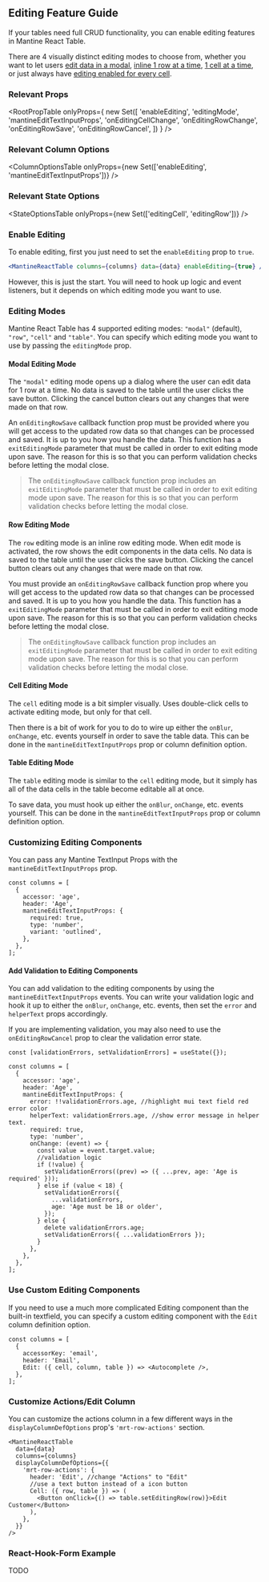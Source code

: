 
<Head>
  <title>Editing Feature Guide - Mantine React Table Docs</title>
  <meta
    name="description"
    content="How to enable data editing features in Mantine React Table"
  />
</Head>

## Editing Feature Guide

If your tables need full CRUD functionality, you can enable editing features in Mantine React Table.

There are 4 visually distinct editing modes to choose from, whether you want to let users [edit data in a modal](#modal-editing-mode), [inline 1 row at a time](#row-editing-mode), [1 cell at a time](#cell-editing-mode), or just always have [editing enabled for every cell](#table-editing-mode).

### Relevant Props

<RootPropTable
  onlyProps={
    new Set([
      'enableEditing',
      'editingMode',
      'mantineEditTextInputProps',
      'onEditingCellChange',
      'onEditingRowChange',
      'onEditingRowSave',
      'onEditingRowCancel',
    ])
  }
/>

### Relevant Column Options

<ColumnOptionsTable
  onlyProps={new Set(['enableEditing', 'mantineEditTextInputProps'])}
/>

### Relevant State Options

<StateOptionsTable onlyProps={new Set(['editingCell', 'editingRow'])} />

### Enable Editing

To enable editing, first you just need to set the `enableEditing` prop to `true`.

```jsx
<MantineReactTable columns={columns} data={data} enableEditing={true} />
```

However, this is just the start. You will need to hook up logic and event listeners, but it depends on which editing mode you want to use.

### Editing Modes

Mantine React Table has 4 supported editing modes: `"modal"` (default), `"row"`, `"cell"` and `"table"`. You can specify which editing mode you want to use by passing the `editingMode` prop.

#### Modal Editing Mode

The `"modal"` editing mode opens up a dialog where the user can edit data for 1 row at a time. No data is saved to the table until the user clicks the save button. Clicking the cancel button clears out any changes that were made on that row.

An `onEditingRowSave` callback function prop must be provided where you will get access to the updated row data so that changes can be processed and saved. It is up to you how you handle the data. This function has a `exitEditingMode` parameter that must be called in order to exit editing mode upon save. The reason for this is so that you can perform validation checks before letting the modal close.

> The `onEditingRowSave` callback function prop includes an `exitEditingMode` parameter that must be called in order to exit editing mode upon save. The reason for this is so that you can perform validation checks before letting the modal close.

<EditingModalExample />

#### Row Editing Mode

The `row` editing mode is an inline row editing mode. When edit mode is activated, the row shows the edit components in the data cells. No data is saved to the table until the user clicks the save button. Clicking the cancel button clears out any changes that were made on that row.

You must provide an `onEditingRowSave` callback function prop where you will get access to the updated row data so that changes can be processed and saved. It is up to you how you handle the data. This function has a `exitEditingMode` parameter that must be called in order to exit editing mode upon save. The reason for this is so that you can perform validation checks before letting the modal close.

> The `onEditingRowSave` callback function prop includes an `exitEditingMode` parameter that must be called in order to exit editing mode upon save. The reason for this is so that you can perform validation checks before letting the modal close.

<EditingRowExample />

#### Cell Editing Mode

The `cell` editing mode is a bit simpler visually. Uses double-click cells to activate editing mode, but only for that cell.

Then there is a bit of work for you to do to wire up either the `onBlur`, `onChange`, etc. events yourself in order to save the table data. This can be done in the `mantineEditTextInputProps` prop or column definition option.

<EditingCellExample />

#### Table Editing Mode

The `table` editing mode is similar to the `cell` editing mode, but it simply has all of the data cells in the table become editable all at once.

To save data, you must hook up either the `onBlur`, `onChange`, etc. events yourself. This can be done in the `mantineEditTextInputProps` prop or column definition option.

<EditingTableExample />

### Customizing Editing Components

You can pass any Mantine TextInput Props with the `mantineEditTextInputProps` prop.

```tsx
const columns = [
  {
    accessor: 'age',
    header: 'Age',
    mantineEditTextInputProps: {
      required: true,
      type: 'number',
      variant: 'outlined',
    },
  },
];
```

#### Add Validation to Editing Components

You can add validation to the editing components by using the `mantineEditTextInputProps` events. You can write your validation logic and hook it up to either the `onBlur`, `onChange`, etc. events, then set the `error` and `helperText` props accordingly.

If you are implementing validation, you may also need to use the `onEditingRowCancel` prop to clear the validation error state.

```tsx
const [validationErrors, setValidationErrors] = useState({});

const columns = [
  {
    accessor: 'age',
    header: 'Age',
    mantineEditTextInputProps: {
      error: !!validationErrors.age, //highlight mui text field red error color
      helperText: validationErrors.age, //show error message in helper text.
      required: true,
      type: 'number',
      onChange: (event) => {
        const value = event.target.value;
        //validation logic
        if (!value) {
          setValidationErrors((prev) => ({ ...prev, age: 'Age is required' }));
        } else if (value < 18) {
          setValidationErrors({
            ...validationErrors,
            age: 'Age must be 18 or older',
          });
        } else {
          delete validationErrors.age;
          setValidationErrors({ ...validationErrors });
        }
      },
    },
  },
];
```

### Use Custom Editing Components

If you need to use a much more complicated Editing component than the built-in textfield, you can specify a custom editing component with the `Edit` column definition option.

```tsx
const columns = [
  {
    accessorKey: 'email',
    header: 'Email',
    Edit: ({ cell, column, table }) => <Autocomplete />,
  },
];
```

### Customize Actions/Edit Column

You can customize the actions column in a few different ways in the `displayColumnDefOptions` prop's `'mrt-row-actions'` section.

```tsx
<MantineReactTable
  data={data}
  columns={columns}
  displayColumnDefOptions={{
    'mrt-row-actions': {
      header: 'Edit', //change "Actions" to "Edit"
      //use a text button instead of a icon button
      Cell: ({ row, table }) => (
        <Button onClick={() => table.setEditingRow(row)}>Edit Customer</Button>
      ),
    },
  }}
/>
```

### React-Hook-Form Example

TODO
